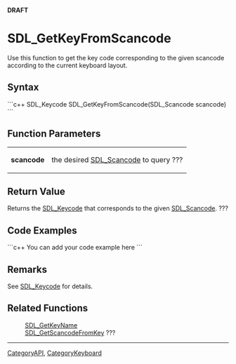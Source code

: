 <!-- pragma section-numbers off -->
<!-- pragma disable-camelcase -->
'''DRAFT'''

= SDL_GetKeyFromScancode =
Use this function to get the key code corresponding to the given scancode according to the current keyboard layout.


== Syntax ==
```c++
SDL_Keycode SDL_GetKeyFromScancode(SDL_Scancode scancode)
```

== Function Parameters ==
{|
|'''scancode'''
|the desired [[SDL_Scancode]] to query ???
|}

== Return Value ==
Returns the [[SDL_Keycode]] that corresponds to the given [[SDL_Scancode]]. ???

== Code Examples ==
```c++
You can add your code example here
```

== Remarks ==
See [[SDL_Keycode]] for details.

== Related Functions ==
:[[SDL_GetKeyName]]
:[[SDL_GetScancodeFromKey]] ???

----
[[CategoryAPI]], [[CategoryKeyboard]]
